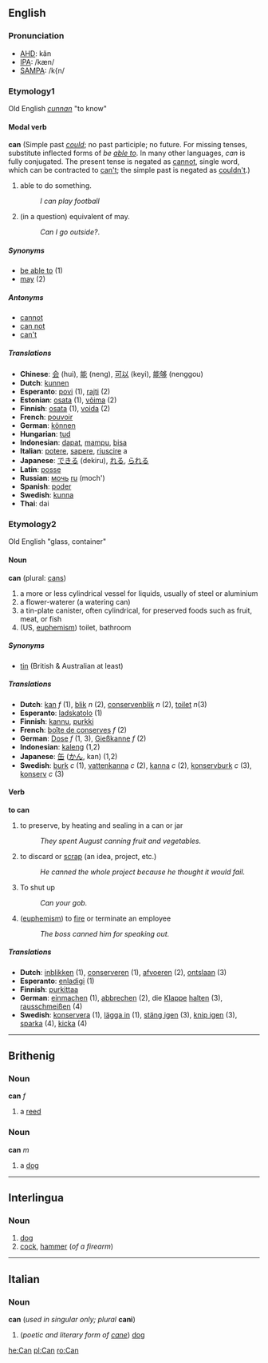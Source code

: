 ==English==
=== Pronunciation ===
*[[w:AHD|AHD]]: kăn
*[[w:IPA|IPA]]: /kæn/
*[[w:SAMPA|SAMPA]]: /k{n/

===Etymology1===
Old English ''[[cunnan]]'' "to know"

==== Modal verb ====
'''can'''
(Simple past ''[[could]]''; no past participle; no future.  For missing tenses, substitute inflected forms of ''be [[able to]]''.  In many other languages, ''can'' is fully conjugated.  The present tense is negated as [[cannot]], single word, which can be contracted to [[can't]]; the simple past is negated as [[couldn't]].)
# able to do something.
#:''I can play football''
# (in a question) equivalent of may.
#:''Can I go outside?''.

=====Synonyms=====
*[[be able to]] (1)
*[[may]] (2)

=====Antonyms=====
*[[cannot]]
*[[can not]]
*[[can't]]

===== Translations =====
*'''Chinese''': [[会]] (hui), [[能]] (neng), [[可以]] (keyi), [[能够]] (nenggou)
*'''Dutch''': [[kunnen]]
*'''Esperanto''': [[povi#Esperanto|povi]] (1), [[rajti]] (2)
*'''Estonian''': [[osata#Estonian|osata]] (1), [[võima]] (2)
*'''Finnish''': [[osata#Finnish|osata]] (1), [[voida]] (2)
*'''French''': [[pouvoir]]
*'''German''': [[können]]
*'''Hungarian''': [[tud]]
*'''Indonesian''': [[dapat]], [[mampu]], [[bisa]]
*'''Italian''': [[potere]], [[sapere]], [[riuscire]] a
*'''Japanese''': [[できる]] (dekiru), [[れる]], [[られる]]
*'''Latin''': [[posse]]
*'''Russian''': [[мочь]] [[:ru:мочь|ru]] (moch')
*'''Spanish''': [[poder]]
*'''Swedish''': [[kunna]]
*'''Thai''': dai

===Etymology2===
Old English "glass, container"

==== Noun ====
'''can''' (plural: [[cans]])

# a more or less cylindrical vessel for liquids, usually of steel or aluminium
# a flower-waterer (a watering can)
# a tin-plate canister, often cylindrical, for preserved foods such as fruit, meat, or fish
#(US, [[euphemism]]) toilet, bathroom

=====Synonyms=====
*[[tin]] (British & Australian at least)

===== Translations =====
*'''Dutch''': [[kan]] ''f'' (1), [[blik]] ''n'' (2), [[conservenblik]] ''n'' (2), [[toilet]] ''n''(3)
*'''Esperanto''': [[ladskatolo]] (1)
*'''Finnish''': [[kannu]], [[purkki]]
*'''French''': [[boîte de conserves]] ''f'' (2)
*'''German''': [[Dose]] ''f'' (1, 3), [[Gießkanne]] ''f'' (2)
*'''Indonesian''': [[kaleng]] (1,2)
*'''Japanese''': [[缶]] ([[かん]], kan) (1,2)
*'''Swedish''': [[burk]] ''c'' (1), [[vattenkanna]] ''c'' (2), [[kanna]] ''c'' (2), [[konservburk]] ''c'' (3), [[konserv]] ''c'' (3)

==== Verb ====
'''to can'''
# to preserve, by heating and sealing in a can or jar
#:''They spent August canning fruit and vegetables.''
# to discard or [[scrap]] (an idea, project, etc.)
#:''He canned the whole project because he thought it would fail.''
# To shut up 
#:''Can your gob.''
# ([[euphemism]]) to [[fire]] or terminate an employee
#:''The boss canned him for speaking out.''

===== Translations =====
*'''Dutch''': [[inblikken]] (1), [[conserveren]] (1), [[afvoeren]] (2), [[ontslaan]] (3)
*'''Esperanto''': [[enladigi]] (1)
*'''Finnish''': [[purkittaa]]
*'''German''': [[einmachen]] (1), [[abbrechen]] (2), die [[Klappe]] [[halten]] (3), [[rausschmeißen]] (4)
*'''Swedish''': [[konservera]] (1), [[lägga in]] (1), [[stäng igen]] (3), [[knip igen]] (3), [[sparka]] (4), [[kicka]] (4)
----

==Brithenig==
===Noun===
'''can''' ''f''

# a [[reed]]
===Noun===
'''can''' ''m''

# a [[dog]]
----
==Interlingua==
===Noun===
#[[dog]]
#[[cock]], [[hammer]] (''of a firearm'')

----
==Italian==
===Noun===
'''can''' (''used in singular only; plural'' '''cani''')

#(''poetic and literary form of [[cane#Italian|cane]]'') [[dog]]

[[he:Can]]
[[pl:Can]]
[[ro:Can]]